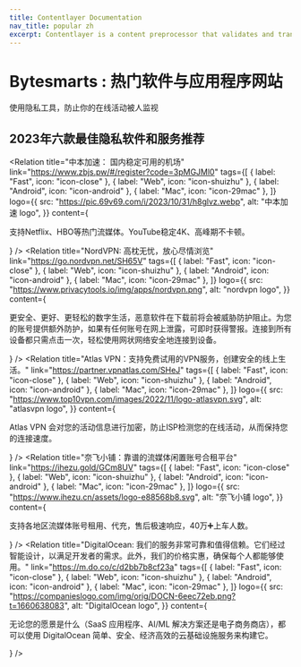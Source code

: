 ```yaml
---
title: Contentlayer Documentation
nav_title: popular zh
excerpt: Contentlayer is a content preprocessor that validates and transforms your content into type-safe JSON you can easily import into your application.
---
```


# Bytesmarts : 热门软件与应用程序网站

使用隐私工具，防止你的在线活动被人监视

## 2023年六款最佳隐私软件和服务推荐

<Relation
  title="中本加速： 国内稳定可用的机场"
  link="https://www.zbjs.pw/#/register?code=3pMGJMl0"
  tags={[
    { label: "Fast", icon: "icon-close" },
    { label: "Web", icon: "icon-shuizhu" },
    { label: "Android", icon: "icon-android" },
    { label: "Mac", icon: "icon-29mac" },
  ]}
  logo={{
    src: "https://pic.69v69.com/i/2023/10/31/h8glvz.webp",
    alt: "中本加速 logo",
  }}
  content={<p>支持Netflix、HBO等热门流媒体。YouTube稳定4K、高峰期不卡顿。</p>}
/>
<Relation
  title="NordVPN: 高枕无忧，放心尽情浏览"
  link="https://go.nordvpn.net/SH65V"
  tags={[
    { label: "Fast", icon: "icon-close" },
    { label: "Web", icon: "icon-shuizhu" },
    { label: "Android", icon: "icon-android" },
    { label: "Mac", icon: "icon-29mac" },
  ]}
  logo={{
    src: "https://www.privacytools.io/img/apps/nordvpn.png",
    alt: "nordvpn logo",
  }}
  content={
    <p>
      更安全、更好、更轻松的数字生活，恶意软件在下载前将会被威胁防护阻止。为您的账号提供额外防护，如果有任何账号在网上泄露，可即时获得警报。连接到所有设备都只需点击一次，轻松使用网状网络安全地连接到设备。
    </p>
  }
/>
<Relation
  title="Atlas VPN：支持免费试用的VPN服务，创建安全的线上生活。"
  link="https://partner.vpnatlas.com/SHeJ"
  tags={[
    { label: "Fast", icon: "icon-close" },
    { label: "Web", icon: "icon-shuizhu" },
    { label: "Android", icon: "icon-android" },
    { label: "Mac", icon: "icon-29mac" },
  ]}
  logo={{
    src: "https://www.top10vpn.com/images/2022/11/logo-atlasvpn.svg",
    alt: "atlasvpn logo",
  }}
  content={
    <p>
      Atlas VPN
      会对您的活动信息进行加密，防止ISP检测您的在线活动，从而保持您的连接速度。
    </p>
  }
/>
<Relation
  title="奈飞小铺：靠谱的流媒体闲置账号合租平台"
  link="https://ihezu.gold/GCm8UV"
  tags={[
    { label: "Fast", icon: "icon-close" },
    { label: "Web", icon: "icon-shuizhu" },
    { label: "Android", icon: "icon-android" },
    { label: "Mac", icon: "icon-29mac" },
  ]}
  logo={{
    src: "https://www.ihezu.cn/assets/logo-e88568b8.svg",
    alt: "奈飞小铺 logo",
  }}
  content={
    <p>支持各地区流媒体账号租用、代充，售后极速响应，40万➕上车人数。</p>
  }
/>
<Relation
  title="DigitalOcean: 我们的服务非常可靠和值得信赖。它们经过智能设计，以满足开发者的需求。此外，我们的价格实惠，确保每个人都能够使用。"
  link="https://m.do.co/c/d2bb7b8cf23a"
  tags={[
    { label: "Fast", icon: "icon-close" },
    { label: "Web", icon: "icon-shuizhu" },
    { label: "Android", icon: "icon-android" },
    { label: "Mac", icon: "icon-29mac" },
  ]}
  logo={{
    src: "https://companieslogo.com/img/orig/DOCN-6eec72eb.png?t=1660638083",
    alt: "DigitalOcean logo",
  }}
  content={
    <p>
      无论您的愿景是什么（SaaS 应用程序、AI/ML
      解决方案还是电子商务商店），都可以使用 DigitalOcean
      简单、安全、经济高效的云基础设施服务来构建它。
    </p>
  }
/>
